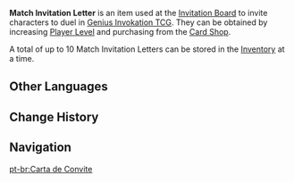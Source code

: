 {{Item Infobox
|id           = 107020
|image        = Item Match Invitation Letter.png
|type         = Consumables
|invCategory  = Precious Items
|quality      = 3
|description  = You can select a player from the Player List via the [[invitation board]], and then entrust [[The Cat's Tail]] to send out an invitation using this Invitation Letter. The invited player will head over to the tavern and wait for a duel with you.
|source1      = Increase [[Genius Invokation TCG#Player Level|Player Level]]
|source2      = {{Sold By}}
}}
'''Match Invitation Letter''' is an item used at the [[Invitation Board]] to invite characters to duel in [[Genius Invokation TCG]]. They can be obtained by increasing [[Genius Invokation TCG#Player Level|Player Level]] and purchasing from the [[Genius Invokation TCG/Card Shop|Card Shop]].

A total of up to 10 Match Invitation Letters can be stored in the [[Inventory]] at a time.

==Other Languages==
{{Other Languages
|en      = Match Invitation Letter
|zhs     = 对局邀请函
|zhs_rm  = Duìjú Yāoqǐnghán
|zht     = 對局邀請函
|zht_rm  = Duìjú Yāoqǐnghán
|zh_tl   = Match Invitation Letter
|ja      = 対戦招待状
|ja_rm   = Taisen Shoutaijou
|ja_tl   = Match Invitation Letter
|ko      = 대전 초대장
|ko_rm   = Daejeon Chodaejang
|ko_tl   = Duel Invitation
|es      = Invitación de duelo
|es_tl   = Duel Invitation
|fr      = Lettre d'invitation de partie
|fr_tl   = Game Invitation Letter
|ru      = Приглашение на дуэль
|ru_tl   = Duel Invitation
|th      = จดหมายเชิญร่วมดูเอล
|th_rm   = 
|th_tl   = 
|vi      = Thư Mời Quyết Đấu
|vi_tl   = Match Invitation Letter
|de      = Duelleinladung
|de_tl   = Duel Invitation
|id      = Surat Undangan Bertanding
|id_tl   = Match Invitation Letter
|pt      = Carta de Convite
|pt_tl   = 
|tr      = Oyun Davet Mektubu
|tr_tl   = 
|it      = Invito alla partita
|it_tl   = Match Invitation Letter
}}

==Change History==
{{Change History|3.3}}

==Navigation==
{{Precious Navbox|Item}}

[[pt-br:Carta de Convite]]